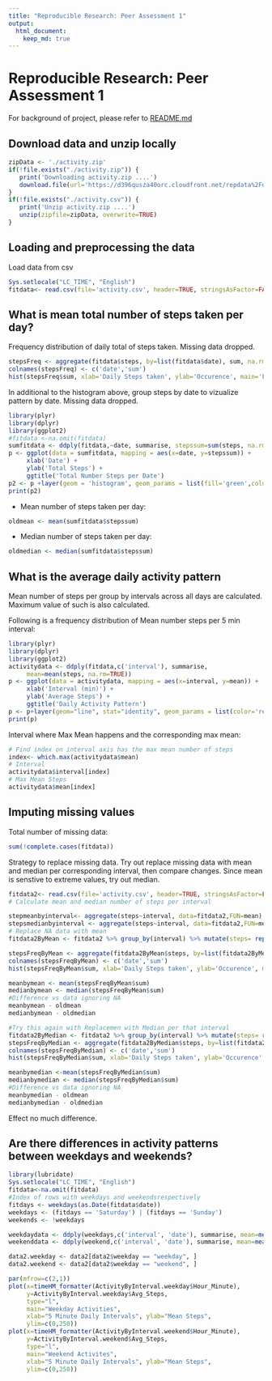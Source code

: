```yaml
---
title: "Reproducible Research: Peer Assessment 1"
output: 
  html_document:
    keep_md: true
---
```


# Reproducible Research: Peer Assessment 1
For background of project, please refer to [README.md](https://github.com/linearregression/RepData_PeerAssessment1/blob/master/README.md)

## Download data and unzip locally
```r
zipData <- './activity.zip'
if(!file.exists("./activity.zip")) {
   print('Downloading activity.zip ....')   
   download.file(url='https://d396qusza40orc.cloudfront.net/repdata%2Fdata%2Factivity.zip', destfile=zipData, method='curl')
}
if(!file.exists("./activity.csv")) {
   print('Unzip activity.zip ....')  
   unzip(zipfile=zipData, overwrite=TRUE)
}
```
## Loading and preprocessing the data
Load data from csv
```r
Sys.setlocale("LC_TIME", "English")
fitdata<- read.csv(file='activity.csv', header=TRUE, stringsAsFactor=FALSE, na.strings = "NA", colClasses=c("integer", "Date", "integer"))

```
## What is mean total number of steps taken per day?

Frequency distribution of daily total of steps taken. Missing data dropped.

``` r
stepsFreq <- aggregate(fitdata$steps, by=list(fitdata$date), sum, na.rm=TRUE)
colnames(stepsFreq) <- c('date','sum')
hist(stepsFreq$sum, xlab='Daily Steps taken', ylab='Occurence', main='Frequency distribution of daily total number of steps', col='cyan')

```
In additional to the histogram above, group steps by date to vizualize pattern by date. Missing data dropped.
``` r
library(plyr)
library(dplyr)
library(ggplot2)
#fitdata <-na.omit(fitdata)
sumfitdata <- ddply(fitdata,~date, summarise, stepssum=sum(steps, na.rm=TRUE)) 
p <- ggplot(data = sumfitdata, mapping = aes(x=date, y=stepssum)) +
     xlab('Date') +
     ylab('Total Steps') +
     ggtitle('Total Number Steps per Date')
p2 <- p +layer(geom = 'histogram', geom_params = list(fill='green',color = 'steelblue'), stat = 'identity', stat_params = list(binwidth=5))
print(p2)
```
 - Mean number of steps taken per day:
``` r
oldmean <- mean(sumfitdata$stepssum)
```   
 - Median number of steps taken per day:

``` r
oldmedian <- median(sumfitdata$stepssum)
```

## What is the average daily activity pattern

Mean number of steps per group by intervals across all days are calculated.
Maximum value of such is also calculated. 

Following is a frequency distribution of Mean number steps per 5 min interval:

``` r
library(plyr)
library(dplyr)
library(ggplot2)
activitydata <- ddply(fitdata,c('interval'), summarise, 
     mean=mean(steps, na.rm=TRUE)) 
p <- ggplot(data = activitydata, mapping = aes(x=interval, y=mean)) +
     xlab('Interval (min)') +
     ylab('Average Steps') +
     ggtitle('Daily Activity Pattern') 
p <- p+layer(geom="line", stat="identity", geom_params = list(color='red'))
print(p)

```

Interval where Max Mean happens and the corresponding max mean:

``` r
# Find index on interval axis has the max mean number of steps
index<- which.max(activitydata$mean)
# Interval
activitydata$interval[index]
# Max Mean Steps
activitydata$mean[index]

```


## Imputing missing values

Total number of missing data:

``` r
sum(!complete.cases(fitdata))
```
Strategy to replace missing data. 
Try out replace missing data with mean and median per corresponding interval, then compare changes.
Since mean is senstive to extreme values, try out median.

``` r
fitdata2<- read.csv(file='activity.csv', header=TRUE, stringsAsFactor=FALSE, na.strings = "NA", colClasses=c("integer", "Date", "integer"))
# Calculate mean and median number of steps per interval

stepmeanbyinterval<- aggregate(steps~interval, data=fitdata2,FUN=mean)
stepsmedianbyinterval <- aggregate(steps~interval, data=fitdata2,FUN=median)
# Replace NA data with mean
fitdata2ByMean <- fitdata2 %>% group_by(interval) %>% mutate(steps= replace(steps, is.na(steps), mean(steps, na.rm=TRUE)))

stepsFreqByMean <- aggregate(fitdata2ByMean$steps, by=list(fitdata2ByMean$date), sum, na.rm=TRUE)
colnames(stepsFreqByMean) <- c('date','sum')
hist(stepsFreqByMean$sum, xlab='Daily Steps taken', ylab='Occurence', main='Replacement of Missing Value as Mean', col='red')

meanbymean <- mean(stepsFreqByMean$sum)
medianbymean <- median(stepsFreqByMean$sum)
#Difference vs data ignoring NA
meanbymean - oldmean
medianbymean - oldmedian

#Try this again with Replacemen with Median per that interval
fitdata2ByMedian <- fitdata2 %>% group_by(interval) %>% mutate(steps= replace(steps, is.na(steps), median(steps, na.rm=TRUE)))
stepsFreqByMedian <- aggregate(fitdata2ByMedian$steps, by=list(fitdata2ByMedian$date), sum, na.rm=TRUE)
colnames(stepsFreqByMedian) <- c('date','sum')
hist(stepsFreqByMedian$sum, xlab='Daily Steps taken', ylab='Occurence', main='Replacement of Missing Value as Median', col='yellow')

meanbymedian <-mean(stepsFreqByMedian$sum)
medianbymedian <- median(stepsFreqByMedian$sum)
#Difference vs data ignoring NA
meanbymedian - oldmean
medianbymedian - oldmedian


```
Effect no much difference.


## Are there differences in activity patterns between weekdays and weekends?

```r
library(lubridate)
Sys.setlocale("LC_TIME", "English")
fitdata<-na.omit(fitdata)
#Index of rows with weekdays and weekendsrespectively
fitdays <- weekdays(as.Date(fitdata$date))
weekdays <- (fitdays == 'Saturday') | (fitdays == 'Sunday')
weekends <- !weekdays

weekdaydata <- ddply(weekdays,c('interval', 'date'), summarise, mean=mean(steps))
weekenddata <- ddply(weekend,c('interval', 'date'), summarise, mean=mean(steps))

data2.weekday <- data2[data2$weekday == "weekday", ]
data2.weekend <- data2[data2$weekday == "weekend", ]

par(mfrow=c(2,1))
plot(x=timeHM_formatter(ActivityByInterval.weekday$Hour_Minute),
     y=ActivityByInterval.weekday$Avg_Steps, 
     type="l", 
     main="Weekday Activities", 
     xlab="5 Minute Daily Intervals", ylab="Mean Steps", 
     ylim=c(0,250))
plot(x=timeHM_formatter(ActivityByInterval.weekend$Hour_Minute),
     y=ActivityByInterval.weekend$Avg_Steps, 
     type="l",
     main="Weekend Activites", 
     xlab="5 Minute Daily Intervals", ylab="Mean Steps",
     ylim=c(0,250))

```

